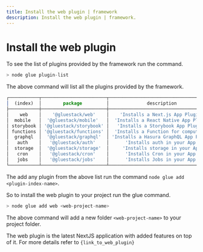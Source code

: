 ```yaml
---
title: Install the web plugin | framework
description: Install the web plugin | framework.
---
```



<Meta title="Usage/Your first project/Install the web plugin" />

# Install the web plugin

To see the list of plugins provided by the framework run the command.

```jsx
> node glue plugin-list
```

The above command will list all the plugins provided by the framework.

```jsx
┌───────────┬────────────────────────┬────────────────────────────────────────┐
│  (index)  │        package         │              description               │
├───────────┼────────────────────────┼────────────────────────────────────────┤
│    web    │    '@gluestack/web'    │    'Installs a Next.js App Plugin'     │
│  mobile   │  '@gluestack/mobile'   │  'Installs a React Native App Plugin'  │
│ storybook │ '@gluestack/storybook' │   'Installs a Storybook App Plugin'    │
│ functions │ '@gluestack/functions' │  'Installs a Function for computing'   │
│  graphql  │  '@gluestack/graphql'  │ 'Installs a Hasura GraphQL App Plugin' │
│   auth    │   '@gluestack/auth'    │      'Installs auth in your App'       │
│  storage  │  '@gluestack/storage'  │     'Installs storage in your App'     │
│   cron    │   '@gluestack/cron'    │      'Installs Cron in your App'       │
│   jobs    │   '@gluestack/jobs'    │      'Installs Jobs in your App'       │
└───────────┴────────────────────────┴────────────────────────────────────────┘
```

The add any plugin from the above list run the command `node glue add <plugin-index-name>`.

So to install the web plugin to your project run the glue command.

```jsx
> node glue add web <web-project-name>
```

The above command will add a new folder `<web-project-name>` to your project folder.

The web plugin is the latest NextJS application with added features on top of it. For more details refer to `{link_to_web_plugin}`
